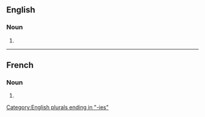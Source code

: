 ==English==

===Noun===
{{head|en|noun form}}

# {{plural of|trilogy|lang=en}}

[[Category:English plurals ending in "-ies"]]

----

==French==

===Noun===
{{head|fr|noun plural form|g=f}}

# {{plural of|trilogie|lang=fr}}
